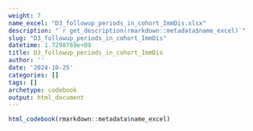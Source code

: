 ```yaml
---
weight: 7
name_excel: "D3_followup_periods_in_cohort_ImmDis.xlsx"
description: "`r get_description(rmarkdown::metadata$name_excel)`"
slug: "D3_followup_periods_in_cohort_ImmDis"
datetime: 1.7298769e+09
title: D3_followup_periods_in_cohort_ImmDis
author: ''
date: '2024-10-25'
categories: []
tags: []
archetype: codebook
output: html_document
---
```


```r
html_codebook(rmarkdown::metadata$name_excel)
```
